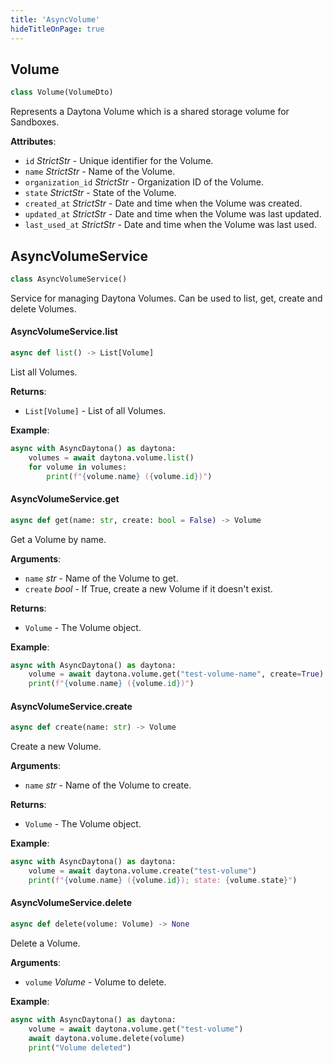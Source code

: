 ```yaml
---
title: 'AsyncVolume'
hideTitleOnPage: true
---
```


## Volume

```python
class Volume(VolumeDto)
```

Represents a Daytona Volume which is a shared storage volume for Sandboxes.

**Attributes**:

- `id` _StrictStr_ - Unique identifier for the Volume.
- `name` _StrictStr_ - Name of the Volume.
- `organization_id` _StrictStr_ - Organization ID of the Volume.
- `state` _StrictStr_ - State of the Volume.
- `created_at` _StrictStr_ - Date and time when the Volume was created.
- `updated_at` _StrictStr_ - Date and time when the Volume was last updated.
- `last_used_at` _StrictStr_ - Date and time when the Volume was last used.

## AsyncVolumeService

```python
class AsyncVolumeService()
```

Service for managing Daytona Volumes. Can be used to list, get, create and delete Volumes.

#### AsyncVolumeService.list

```python
async def list() -> List[Volume]
```

List all Volumes.

**Returns**:

- `List[Volume]` - List of all Volumes.

**Example**:

```python
async with AsyncDaytona() as daytona:
    volumes = await daytona.volume.list()
    for volume in volumes:
        print(f"{volume.name} ({volume.id})")
```

#### AsyncVolumeService.get

```python
async def get(name: str, create: bool = False) -> Volume
```

Get a Volume by name.

**Arguments**:

- `name` _str_ - Name of the Volume to get.
- `create` _bool_ - If True, create a new Volume if it doesn't exist.

**Returns**:

- `Volume` - The Volume object.

**Example**:

```python
async with AsyncDaytona() as daytona:
    volume = await daytona.volume.get("test-volume-name", create=True)
    print(f"{volume.name} ({volume.id})")
```

#### AsyncVolumeService.create

```python
async def create(name: str) -> Volume
```

Create a new Volume.

**Arguments**:

- `name` _str_ - Name of the Volume to create.

**Returns**:

- `Volume` - The Volume object.

**Example**:

```python
async with AsyncDaytona() as daytona:
    volume = await daytona.volume.create("test-volume")
    print(f"{volume.name} ({volume.id}); state: {volume.state}")
```

#### AsyncVolumeService.delete

```python
async def delete(volume: Volume) -> None
```

Delete a Volume.

**Arguments**:

- `volume` _Volume_ - Volume to delete.

**Example**:

```python
async with AsyncDaytona() as daytona:
    volume = await daytona.volume.get("test-volume")
    await daytona.volume.delete(volume)
    print("Volume deleted")
```
